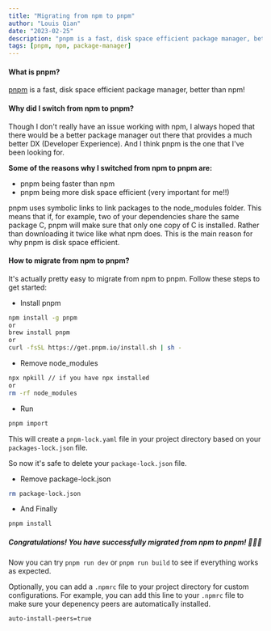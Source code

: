 ```yaml
---
title: "Migrating from npm to pnpm"
author: "Louis Qian"
date: "2023-02-25"
description: "pnpm is a fast, disk space efficient package manager, better than npm!"
tags: [pnpm, npm, package-manager]
---
```


#### What is pnpm?

<u>[pnpm](https://pnpm.io/)</u> is a fast, disk space efficient package manager, better than npm! 


#### Why did I switch from npm to pnpm?
Though I don't really have an issue working with npm, I always hoped that there would be a better package manager out there that provides a much better DX (Developer Experience). And I think pnpm is the one that I've been looking for.

__Some of the reasons why I switched from npm to pnpm are:__
 - pnpm being faster than npm
 - pnpm being more disk space efficient (very important for me!!)



pnpm uses symbolic links to link packages to the node_modules folder. This means that if, for example, two of your dependencies share the same package C, pnpm will make sure that only one copy of C is installed. Rather than downloading it twice like what npm does. This is the main reason for why pnpm is disk space efficient.

#### How to migrate from npm to pnpm?

It's actually pretty easy to migrate from npm to pnpm. Follow these steps to get started:

- Install pnpm
```bash
npm install -g pnpm
or
brew install pnpm
or
curl -fsSL https://get.pnpm.io/install.sh | sh -
```


- Remove node_modules
```bash
npx npkill // if you have npx installed
or
rm -rf node_modules
```


- Run
```bash
pnpm import
```
This will create a `pnpm-lock.yaml` file in your project directory based on your `packages-lock.json` file.

So now it's safe to delete your `package-lock.json` file.

- Remove package-lock.json
```bash
rm package-lock.json
```



- And Finally
```bash
pnpm install
```

##### Congratulations! You have successfully migrated from npm to pnpm! 🎉🎉🎉

Now you can try `pnpm run dev` or `pnpm run build` to see if everything works as expected.

Optionally, you can add a `.npmrc` file to your project directory for custom configurations. For example, you can add this line to your `.npmrc` file to make sure your depenency peers are automatically installed.
```bash
auto-install-peers=true
```